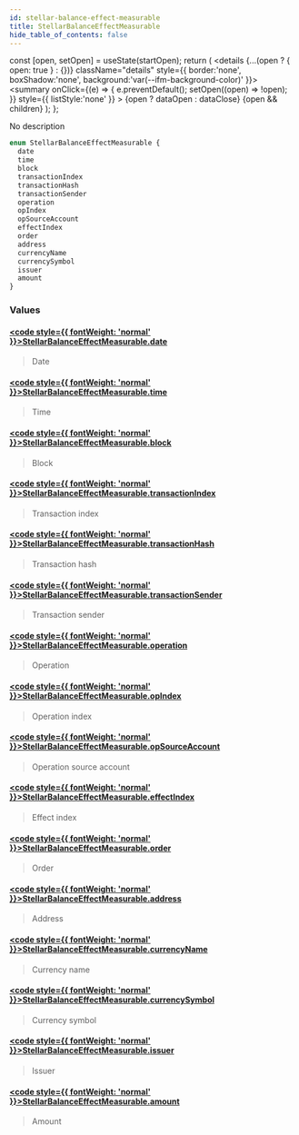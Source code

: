 ```yaml
---
id: stellar-balance-effect-measurable
title: StellarBalanceEffectMeasurable
hide_table_of_contents: false
---
```







  const [open, setOpen] = useState(startOpen);
  return (
    <details {...(open ? { open: true } : {})} className="details" style={{ border:'none', boxShadow:'none', background:'var(--ifm-background-color)' }}>
      <summary
        onClick={(e) => {
          e.preventDefault();
          setOpen((open) => !open);
        }}
        style={{ listStyle:'none' }}
      >
      {open ? dataOpen : dataClose}
      </summary>
      {open && children}
    </details>
  );
};








No description


```graphql
enum StellarBalanceEffectMeasurable {
  date
  time
  block
  transactionIndex
  transactionHash
  transactionSender
  operation
  opIndex
  opSourceAccount
  effectIndex
  order
  address
  currencyName
  currencySymbol
  issuer
  amount
}
```




### Values

#### [<code style={{ fontWeight: 'normal' }}>StellarBalanceEffectMeasurable.<b>date</b></code>](#)  
> 
> 
> Date
> 

#### [<code style={{ fontWeight: 'normal' }}>StellarBalanceEffectMeasurable.<b>time</b></code>](#)  
> 
> 
> Time
> 

#### [<code style={{ fontWeight: 'normal' }}>StellarBalanceEffectMeasurable.<b>block</b></code>](#)  
> 
> 
> Block
> 

#### [<code style={{ fontWeight: 'normal' }}>StellarBalanceEffectMeasurable.<b>transactionIndex</b></code>](#)  
> 
> 
> Transaction index
> 

#### [<code style={{ fontWeight: 'normal' }}>StellarBalanceEffectMeasurable.<b>transactionHash</b></code>](#)  
> 
> 
> Transaction hash
> 

#### [<code style={{ fontWeight: 'normal' }}>StellarBalanceEffectMeasurable.<b>transactionSender</b></code>](#)  
> 
> 
> Transaction sender
> 

#### [<code style={{ fontWeight: 'normal' }}>StellarBalanceEffectMeasurable.<b>operation</b></code>](#)  
> 
> 
> Operation
> 

#### [<code style={{ fontWeight: 'normal' }}>StellarBalanceEffectMeasurable.<b>opIndex</b></code>](#)  
> 
> 
> Operation index
> 

#### [<code style={{ fontWeight: 'normal' }}>StellarBalanceEffectMeasurable.<b>opSourceAccount</b></code>](#)  
> 
> 
> Operation source account
> 

#### [<code style={{ fontWeight: 'normal' }}>StellarBalanceEffectMeasurable.<b>effectIndex</b></code>](#)  
> 
> 
> Effect index
> 

#### [<code style={{ fontWeight: 'normal' }}>StellarBalanceEffectMeasurable.<b>order</b></code>](#)  
> 
> 
> Order
> 

#### [<code style={{ fontWeight: 'normal' }}>StellarBalanceEffectMeasurable.<b>address</b></code>](#)  
> 
> 
> Address
> 

#### [<code style={{ fontWeight: 'normal' }}>StellarBalanceEffectMeasurable.<b>currencyName</b></code>](#)  
> 
> 
> Currency name
> 

#### [<code style={{ fontWeight: 'normal' }}>StellarBalanceEffectMeasurable.<b>currencySymbol</b></code>](#)  
> 
> 
> Currency symbol
> 

#### [<code style={{ fontWeight: 'normal' }}>StellarBalanceEffectMeasurable.<b>issuer</b></code>](#)  
> 
> 
> Issuer
> 

#### [<code style={{ fontWeight: 'normal' }}>StellarBalanceEffectMeasurable.<b>amount</b></code>](#)  
> 
> 
> Amount
> 



